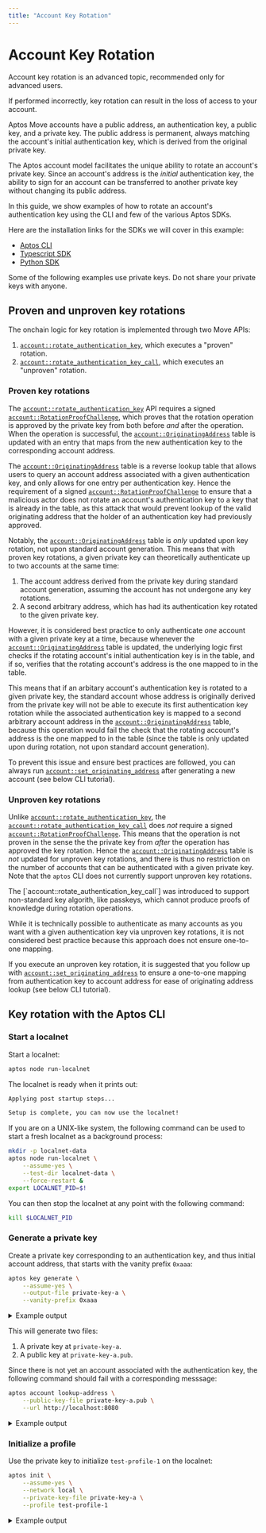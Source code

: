 ```yaml
---
title: "Account Key Rotation"
---
```



# Account Key Rotation

<Callout type="warning" emoji="💀">
Account key rotation is an advanced topic, recommended only for advanced users.

If performed incorrectly, key rotation can result in the loss of access to your
account.
</Callout>

Aptos Move accounts have a public address, an authentication key, a public key,
and a private key. The public address is permanent, always matching the
account's initial authentication key, which is derived from the original private
key.

The Aptos account model facilitates the unique ability to rotate an account's
private key. Since an account's address is the _initial_ authentication key, the
ability to sign for an account can be transferred to another private key without
changing its public address.

In this guide, we show examples of how to rotate an account's authentication key
using the CLI and few of the various Aptos SDKs.

Here are the installation links for the SDKs we will cover in this example:

- [Aptos CLI](../cli.mdx)
- [Typescript SDK](../sdks/ts-sdk.mdx)
- [Python SDK](../sdks/python-sdk.mdx)

<Callout type="warning">
Some of the following examples use private keys. Do not share your private
keys with anyone.
</Callout>

## Proven and unproven key rotations

The onchain logic for key rotation is implemented through two Move APIs:

1. [`account::rotate_authentication_key`], which executes a "proven" rotation.
1. [`account::rotate_authentication_key_call`], which executes an "unproven"
   rotation.

### Proven key rotations

The [`account::rotate_authentication_key`] API requires a signed
[`account::RotationProofChallenge`], which proves that the rotation operation is
approved by the private key from both before _and_ after the operation. When the
operation is successful, the [`account::OriginatingAddress`] table is updated
with an entry that maps from the new authentication key to the corresponding
account address.

The [`account::OriginatingAddress`] table is a reverse lookup table that allows
users to query an account address associated with a given authentication key,
and only allows for one entry per authentication key. Hence the requirement of a
signed [`account::RotationProofChallenge`] to ensure that a malicious actor does
not rotate an account's authentication key to a key that is already in the
table, as this attack that would prevent lookup of the valid originating address
that the holder of an authentication key had previously approved.

Notably, the [`account::OriginatingAddress`] table is _only_ updated upon key
rotation, not upon standard account generation. This means that with proven key
rotations, a given private key can theoretically authenticate up to two accounts
at the same time:

1. The account address derived from the private key during standard account
   generation, assuming the account has not undergone any key rotations.
1. A second arbitrary address, which has had its authentication key rotated to
   the given private key.

However, it is considered best practice to only authenticate _one_ account with
a given private key at a time, because whenever the
[`account::OriginatingAddress`] table is updated, the underlying logic first
checks if the rotating account's initial authentication key is in the table, and
if so, verifies that the rotating account's address is the one mapped to in the
table.

This means that if an arbitary account's authentication key is rotated to
a given private key, the standard account whose address is originally derived
from the private key will not be able to execute its first authentication key
rotation while the associated authentication key is mapped to a second arbitrary
account address in the [`account::OriginatingAddress`] table, because this
operation would fail the check that the rotating account's address is the one
mapped to in the table (since the table is only updated upon during rotation,
not upon standard account generation).

To prevent this issue and ensure best practices are followed, you can always run
[`account::set_originating_address`] after generating a new account (see below
CLI tutorial).

### Unproven key rotations

Unlike [`account::rotate_authentication_key`], the
[`account::rotate_authentication_key_call`] does _not_ require a signed
[`account::RotationProofChallenge`]. This means that the operation is not proven
in the sense the the private key from _after_ the operation has approved the
key rotation. Hence the [`account::OriginatingAddress`] table is _not_ updated
for unproven key rotations, and there is thus no restriction on the number of
accounts that can be authenticated with a given private key. Note that the
`aptos` CLI does not currently support unproven key rotations.

<Callout type="info" emoji="🧠">
The [`account::rotate_authentication_key_call`] was introduced to support
non-standard key algorith, like passkeys, which cannot produce proofs of
knowledge during rotation operations.
</Callout>

While it is technically possible to authenticate as many accounts as you want
with a given authentication key via unproven key rotations, it is not considered
best practice because this approach does not ensure one-to-one mapping.

If you execute an unproven key rotation, it is suggested that you follow up with
[`account::set_originating_address`] to ensure a one-to-one mapping from
authentication key to account address for ease of originating address lookup
(see below CLI tutorial).

## Key rotation with the Aptos CLI

<Steps>

### Start a localnet

Start a localnet:

```sh filename="Terminal"
aptos node run-localnet
```

The localnet is ready when it prints out:

```sh filename="Terminal"
Applying post startup steps...

Setup is complete, you can now use the localnet!
```

<Callout type="info" emoji="🧠">
If you are on a UNIX-like system, the following command can be used to start a
fresh localnet as a background process:

```sh filename="Terminal"
mkdir -p localnet-data
aptos node run-localnet \
    --assume-yes \
    --test-dir localnet-data \
    --force-restart &
export LOCALNET_PID=$!
```

You can then stop the localnet at any point with the following command:

```sh filename="Terminal"
kill $LOCALNET_PID
```

</Callout>

### Generate a private key

Create a private key corresponding to an authentication key, and thus initial
account address, that starts with the vanity prefix `0xaaa`:

```sh filename="Terminal"
aptos key generate \
    --assume-yes \
    --output-file private-key-a \
    --vanity-prefix 0xaaa
```

<details>
<summary>Example output</summary>
```sh filename="Terminal"
{
  "Result": {
    "Account Address:": "0xaaa5131b4d3fcef8d33ee465c4ee65727e36039f283455be87b1164200572e5b",
    "PublicKey Path": "private-key-a.pub",
    "PrivateKey Path": "private-key-a"
  }
}
```
</details>

This will generate two files:

1. A private key at `private-key-a`.
1. A public key at `private-key-a.pub`.

Since there is not yet an account associated with the authentication key, the
following command should fail with a corresponding messsage:

```sh filename="Terminal"
aptos account lookup-address \
    --public-key-file private-key-a.pub \
    --url http://localhost:8080
```

<details>
<summary>Example output</summary>
```sh filename="Terminal"
{
  "Error": "API error: API error Error(AccountNotFound): Account not found by Address(0xaaafb224eb00e4d0ef520ce02038ede850893622562a4189b7f6e5d94454ccd9) and Ledger version(1206)"
}
```
</details>

### Initialize a profile

Use the private key to initialize `test-profile-1` on the localnet:

```sh filename="Terminal"
aptos init \
    --assume-yes \
    --network local \
    --private-key-file private-key-a \
    --profile test-profile-1
```

<details>
<summary>Example output</summary>
```sh filename="Terminal"
Configuring for profile test-profile-1
Configuring for network Local
Using command line argument for private key
Account 0xaaa5131b4d3fcef8d33ee465c4ee65727e36039f283455be87b1164200572e5b doesn\'t exist, creating it and funding it with 100000000 Octas
Account 0xaaa5131b4d3fcef8d33ee465c4ee65727e36039f283455be87b1164200572e5b funded successfully

---
Aptos CLI is now set up for account 0xaaa5131b4d3fcef8d33ee465c4ee65727e36039f283455be87b1164200572e5b as profile test-profile-1!  Run `aptos --help` for more information about commands
{
  "Result": "Success"
}
```
</details>

Note that you can always view the profile with:

```sh filename="Terminal"
aptos config show-profiles --profile test-profile-1
```

<details>
<summary>Example output</summary>
```sh filename="Terminal"
{
  "Result": {
    "test-profile-1": {
      "has_private_key": true,
      "public_key": "0xe0bfe46f41c5be40e7a068e8dff4d6016126b226d947a39262f5b2347217a7e3",
      "account": "aaa5131b4d3fcef8d33ee465c4ee65727e36039f283455be87b1164200572e5b",
      "rest_url": "http://localhost:8080",
      "faucet_url": "http://localhost:8081"
    }
  }
}
```
</details>

However, this will not show the private key, which is hidden by default. If you
would like to show the private key:

```sh filename="Terminal"
aptos config show-private-key --profile test-profile-1
```

<details>
<summary>Example output</summary>
```sh filename="Terminal"
{
  "Result": "0xcc3b0c38ad99e171263a7af930464313d1fb105d0d8e6a4b13f9b1140563a7dd"
}
```
</details>

### Look up address

Now that there is an onchain account associated with the authentication key,
you can look up the account address using `aptos account lookup-address`:

```sh filename="Terminal"
aptos account lookup-address \
    --public-key-file private-key-a.pub \
    --url http://localhost:8080
```

<details>
<summary>Example output</summary>
```sh filename="Terminal"
{
  "Result": "aaa5131b4d3fcef8d33ee465c4ee65727e36039f283455be87b1164200572e5b"
}
```
</details>

Store this address in a shell variable:

```sh filename="Terminal"
ADDRESS_A=aaa...
```

<Callout type="info" emoji="🧠">
If you are using a UNIX-like machine that has `jq`, you can easily store the account address via:

```sh filename="Terminal"
export ADDRESS_A=$(
    aptos account lookup-address \
        --public-key-file private-key-a.pub \
        --url http://localhost:8080 \
            | jq -r '.Result'
)
echo $ADDRESS_A
```
</Callout>

### Look up authentication key

Recall that the address of an account is identical to its authentication key
when it is initially created, which means that the account address `aaa...` is
identical to the account's authentication key:

```sh filename="Terminal"
aptos move view \
    --args address:$ADDRESS_A \
    --function-id 0x1::account::get_authentication_key \
    --url http://localhost:8080
```

<details>
<summary>Example output</summary>
```sh filename="Terminal"
{
  "Result": [
    "0xaaa5131b4d3fcef8d33ee465c4ee65727e36039f283455be87b1164200572e5b"
  ]
}
```
</details>

Hence, store the authentication key in a shell variable:

```sh
AUTH_KEY_A=$ADDRESS_A
```

Note, however, since the account has not yet had its authentication key rotated,
there is no corresponding entry in the [`account::OriginatingAddress`] table:

```sh filename="Terminal"
aptos move view \
    --args address:$AUTH_KEY_A \
    --function-id 0x1::account::originating_address \
    --url http://localhost:8080
```

<details>
<summary>Example output</summary>
```sh filename="Terminal"
{
  "Result": [
    {
      "vec": []
    }
  ]
}
```
</details>

### Set originating address

To ensure an entry in the [`account::OriginatingAddress`] table for this new account,
you can run [`account::set_originating_address`]:

```sh filename="Terminal"
aptos move run \
    --assume-yes \
    --function-id 0x1::account::set_originating_address \
    --profile test-profile-1
```

<details>
<summary>Example output</summary>
```sh filename="Terminal"
{
  "Result": {
    "transaction_hash": "0x216992ef37a3c2f42aa9f8fed8f94d9f945a00e952dfe96b46123bb5c387ab6c",
    "gas_used": 444,
    "gas_unit_price": 100,
    "sender": "aaa5131b4d3fcef8d33ee465c4ee65727e36039f283455be87b1164200572e5b",
    "sequence_number": 0,
    "success": true,
    "timestamp_us": 1717809169531279,
    "version": 3268,
    "vm_status": "Executed successfully"
  }
}
```
</details>

Then you should see an entry in the [`account::OriginatingAddress`] table:

```sh filename="Terminal"
aptos move view \
    --args address:$AUTH_KEY_A \
    --function-id 0x1::account::originating_address \
    --url http://localhost:8080
```

<details>
<summary>Example output</summary>
```sh filename="Terminal"
{
  "Result": [
    {
      "vec": [
        "0xaaa5131b4d3fcef8d33ee465c4ee65727e36039f283455be87b1164200572e5b"
      ]
    }
  ]
}
```
</details>

### Rotate authentication key

Generate a new private key:

```sh filename="Terminal"
aptos key generate \
    --assume-yes \
    --output-file private-key-b \
    --vanity-prefix 0xbbb
```

<details>
<summary>Example output</summary>
```sh filename="Terminal"
{
  "Result": {
    "PrivateKey Path": "private-key-b",
    "Account Address:": "0xbbbdb12f4fa23b8fe8711b77f4ab7108f3a22077c5dfe787eed3d048a0b82734",
    "PublicKey Path": "private-key-b.pub"
  }
}
```
</details>

Rotate the authentication key of the existing onchain account to the new
private key:

```sh filename="Terminal"
aptos account rotate-key \
    --assume-yes \
    --new-private-key-file private-key-b \
    --profile test-profile-1 \
    --save-to-profile test-profile-2
```

<details>
<summary>Example output</summary>
```sh filename="Terminal"
{
  "Result": {
    "message": "Saved new profile test-profile-2",
    "transaction": {
      "transaction_hash": "0xe561b710390511203511d15eee6f019a2e43ba32f8e3b7ce6bf812232e3bd27f",
      "gas_used": 449,
      "gas_unit_price": 100,
      "sender": "aaa8dc0f5e7a6e820f7b1906d99864412b12274ed259ad06bc2c2d8ee7b51e51",
      "sequence_number": 1,
      "success": true,
      "timestamp_us": 1717810059696079,
      "version": 1109,
      "vm_status": "Executed successfully"
    }
  }
}
```
</details>

### Compare profiles

Compare `test-profile-1` (which is now stale) with `test-profile-2` (which is
current) noting that the public key has changed, but not the account address:

```sh filename="Terminal"
aptos config show-profiles --profile test-profile-1
aptos config show-profiles --profile test-profile-2
```

<details>
<summary>Example output</summary>
```sh filename="Terminal"
{
  "Result": {
    "test-profile-1": {
      "has_private_key": true,
      "public_key": "0xb517173e68f4116e99c7fa1677058a6ee786a3b9e12447000db7fd85ab99dbdd",
      "account": "aaa8dc0f5e7a6e820f7b1906d99864412b12274ed259ad06bc2c2d8ee7b51e51",
      "rest_url": "http://localhost:8080",
      "faucet_url": "http://localhost:8081"
    }
  }
}
{
  "Result": {
    "test-profile-2": {
      "has_private_key": true,
      "public_key": "0xadc3dd795fdd8569f59dc7b9900b38a5d7b95348b815de4eb5f00e2c2da07916",
      "account": "aaa8dc0f5e7a6e820f7b1906d99864412b12274ed259ad06bc2c2d8ee7b51e51",
      "rest_url": "http://localhost:8080",
      "faucet_url": "http://localhost:8081"
    }
  }
}
```
</details>

Lookup the new authentication key:

```sh filename="Terminal"
aptos move view \
    --args address:$ADDRESS_A \
    --function-id 0x1::account::get_authentication_key \
    --url http://localhost:8080
```

<details>
<summary>Example output</summary>
```sh filename="Terminal"
{
  "Result": [
    "0xbbbdb12f4fa23b8fe8711b77f4ab7108f3a22077c5dfe787eed3d048a0b82734"
  ]
}
```
</details>

Store the authentication key in a shell variable:

```sh filename="Terminal"
AUTH_KEY_B=bbb...
```

<Callout type="info" emoji="🧠">
If you are using a UNIX-like machine that has `jq`, you can easily store the authentication key via:

```sh filename="Terminal"
export AUTH_KEY_B=$(
    aptos move view \
        --args address:$ADDRESS_A \
        --function-id 0x1::account::get_authentication_key \
        --url http://localhost:8080 \
        | jq -r '.Result[0]'
)
echo $AUTH_KEY_B
```
</Callout>

### Look up originating addresses

Check the originating address for the new authentication key:

```sh filename="Terminal"
aptos move view \
    --args address:$AUTH_KEY_B \
    --function-id 0x1::account::originating_address \
    --url http://localhost:8080
```

<details>
<summary>Example output</summary>
```sh filename="Terminal"
{
  "Result": [
    {
      "vec": [
        "0xaaa8dc0f5e7a6e820f7b1906d99864412b12274ed259ad06bc2c2d8ee7b51e51"
      ]
    }
  ]
}
```
</details>

Check the originating address for the old authentication key:

```sh filename="Terminal"
aptos move view \
    --args address:$AUTH_KEY_A \
    --function-id 0x1::account::originating_address \
    --url http://localhost:8080
```

<details>
<summary>Example output</summary>
```sh filename="Terminal"
{
  "Result": [
    {
      "vec": []
    }
  ]
}
```
</details>

### Attempt invalid rotation (same key)

Attempt an invalid rotation where the current authentication key is identical
to the new authentication key:

```sh filename="Terminal"
aptos account rotate-key \
    --assume-yes \
    --new-private-key-file private-key-b \
    --profile test-profile-2 \
    --skip-saving-profile
```

<details>
<summary>Example output</summary>
```sh filename="Terminal"
{
  "Error": "Invalid arguments: New public key cannot be the same as the current public key"
}
```
</details>

### Attempt invalid rotation (new key already mapped)

Create another private key:

```sh filename="Terminal"
aptos key generate \
    --assume-yes \
    --output-file private-key-c \
    --vanity-prefix 0xccc
```

<details>
<summary>Example output</summary>
```sh filename="Terminal"
{
  "Result": {
    "PrivateKey Path": "private-key-c",
    "PublicKey Path": "private-key-c.pub",
    "Account Address:": "0xccc79d46b2963cb87f2ff32c51eb6c6361e8aa108d334d3183c3016389542958"
  }
}
```
</details>

Initialize a new profile:

```sh filename="Terminal"
aptos init \
    --assume-yes \
    --network local \
    --private-key-file private-key-c \
    --profile test-profile-3
```

<details>
<summary>Example output</summary>
```sh filename="Terminal"
Configuring for profile test-profile-3
Configuring for network Local
Using command line argument for private key
Account 0xccc79d46b2963cb87f2ff32c51eb6c6361e8aa108d334d3183c3016389542958 doesn\'t exist, creating it and funding it with 100000000 Octas
Account 0xccc79d46b2963cb87f2ff32c51eb6c6361e8aa108d334d3183c3016389542958 funded successfully

---
Aptos CLI is now set up for account 0xccc79d46b2963cb87f2ff32c51eb6c6361e8aa108d334d3183c3016389542958 as profile test-profile-3!  Run `aptos --help` for more information about commands
{
  "Result": "Success"
}
```
</details>

Attempt an invalid rotation where the new authentication key is already mapped:

```sh filename="Terminal"
aptos account rotate-key \
    --assume-yes \
    --max-gas 100000 \
    --new-private-key-file private-key-b \
    --profile test-profile-3 \
    --skip-saving-profile
```

(`--max-gas` is specified here to skip local simulation, which does not print
out as descriptive of an error as the actual transaction.)

<details>
<summary>Example output</summary>
```sh filename="Terminal"
{
  "Error": "API error: Unknown error Transaction committed on chain, but failed execution: Move abort in 0x1::account: ENEW_AUTH_KEY_ALREADY_MAPPED(0x10015): The new authentication key already has an entry in the `OriginatingAddress` table"
}
```
</details>

### Attempt invalid rotation (invalid originating address)

Rotate the authentication key for account `0xaaa...` to use the authentication
key for account `0xccc...`:

```sh filename="Terminal"
aptos account rotate-key \
    --assume-yes \
    --new-private-key-file private-key-c \
    --profile test-profile-2 \
    --save-to-profile test-profile-4
```

<details>
<summary>Example output</summary>
```sh filename="Terminal"
{
  "Result": {
    "message": "Saved new profile test-profile-4",
    "transaction": {
      "transaction_hash": "0xa5dec792d82ef7471cdf82b9c957fc79b5815da770ad1dd9232ae4692e4f0895",
      "gas_used": 449,
      "gas_unit_price": 100,
      "sender": "aaa8dc0f5e7a6e820f7b1906d99864412b12274ed259ad06bc2c2d8ee7b51e51",
      "sequence_number": 2,
      "success": true,
      "timestamp_us": 1717812312772580,
      "version": 5355,
      "vm_status": "Executed successfully"
    }
  }
}
```
</details>

Then try to rotate the authentication key for account `0xccc...` for the first
time, an operation that is blocked because an entry for the authentication key
was established in the [`account::OriginatingAddress`] table during the last
operation:

```sh filename="Terminal"
aptos account rotate-key \
    --assume-yes \
    --max-gas 100000 \
    --new-private-key-file private-key-b \
    --profile test-profile-3 \
    --skip-saving-profile
```

(`--max-gas` is specified here to skip local simulation, which does not print
out as descriptive of an error as the actual transaction.)

<details>
<summary>Example output</summary>
```sh filename="Terminal"
{
  "Error": "API error: Unknown error Transaction committed on chain, but failed execution: Move abort in 0x1::account: EINVALID_ORIGINATING_ADDRESS(0x6000d): Abort the transaction if the expected originating address is different from the originating address on-chain"
}
```
</details>

### Clean up

```shell filename="Terminal"
aptos config delete-profile --profile test-profile-1
aptos config delete-profile --profile test-profile-2
aptos config delete-profile --profile test-profile-3
```

Then you can stop localnet and delete the private and public key files.

<Callout type="info" emoji="🧠">
If you are using a UNIX-like machine:

```shell filename="Terminal"
aptos config delete-profile --profile test-profile-1
aptos config delete-profile --profile test-profile-2
aptos config delete-profile --profile test-profile-3
aptos config delete-profile --profile test-profile-4
rm private-key-*
kill $LOCALNET_PID
rm -fr localnet-data
```
</Callout>

</Steps>

## TypeScript key rotation example
    This program creates two accounts on devnet, Alice and Bob, funds them, then
    rotates the Alice's authentication key to that of Bob's.

    View the full example for this code
    [here](https://github.com/aptos-labs/aptos-core/blob/main/ecosystem/typescript/sdk/examples/typescript-esm/rotate_key.ts).

    The function to rotate is very simple:

    {/* TODO CODE EXAMPLE */}

    Commands to run the example script:

    ### Navigate to the typescript SDK directory, install dependencies and run
    rotate_key.ts
    ```bash filename="Terminal"
    cd ~/aptos-core/ecosystem/typescript/sdk/examples/typescript-esm
    pnpm install && pnpm rotate_key
    ```

    ### rotate_key.ts output
    ```shell filename="Terminal"
    Account Address Auth Key Private Key Public Key
    ------------------------------------------------------------------------------------------------
    Alice 0x213d...031013 '0x213d...031013' '0x00a4...b2887b' '0x859e...08d2a9'
    Bob 0x1c06...ac3bb3 0x1c06...ac3bb3 0xf2be...9486aa 0xbbc1...abb808

    ...rotating...

    Alice 0x213d...031013 '0x1c06...ac3bb3' '0xf2be...9486aa' '0xbbc1...abb808'
    Bob 0x1c06...ac3bb3 0x1c06...ac3bb3 0xf2be...9486aa 0xbbc1...abb808
    ```

## Python key rotation example
    This program creates two accounts on devnet, Alice and Bob, funds them, then
    rotates the Alice's authentication key to that of Bob's.

    View the full example for this code
    [here](https://github.com/aptos-labs/aptos-core/blob/main/ecosystem/python/sdk/examples/rotate_key.py).

    Here's the relevant code that rotates Alice's keys to Bob's:

    {/* TODO CODE EXAMPLE */}

    Commands to run the example script:

    ### Navigate to the python SDK directory, install dependencies and run
    rotate_key.ts
    ```bash filename="Terminal"
    cd aptos-core/ecosystem/python/sdk
    poetry install && poetry run python -m examples.rotate-key
    ```

    ### rotate_key.py output
    ```bash filename="Terminal"
    Account Address Auth Key Private Key Public Key
    ------------------------------------------------------------------------------------------------
    Alice 0x213d...031013 '0x213d...031013' '0x00a4...b2887b' '0x859e...08d2a9'
    Bob 0x1c06...ac3bb3 0x1c06...ac3bb3 0xf2be...9486aa 0xbbc1...abb808

    ...rotating...

    Alice 0x213d...031013 '0x1c06...ac3bb3' '0xf2be...9486aa' '0xbbc1...abb808'
    Bob 0x1c06...ac3bb3 0x1c06...ac3bb3 0xf2be...9486aa 0xbbc1...abb808
    ```

[`account::rotate_authentication_key`]: https://github.com/aptos-labs/aptos-core/blob/acb6c891cd42a63b3af96561a1aca164b800c7ee/aptos-move/framework/aptos-framework/sources/account.move#L326
[`account::rotate_authentication_key_call`]: https://github.com/aptos-labs/aptos-core/blob/acb6c891cd42a63b3af96561a1aca164b800c7ee/aptos-move/framework/aptos-framework/sources/account.move#L294
[`account::RotationProofChallenge`]: https://github.com/aptos-labs/aptos-core/blob/acb6c891cd42a63b3af96561a1aca164b800c7ee/aptos-move/framework/aptos-framework/sources/account.move#L79
[`account::OriginatingAddress`]: https://github.com/aptos-labs/aptos-core/blob/acb6c891cd42a63b3af96561a1aca164b800c7ee/aptos-move/framework/aptos-framework/sources/account.move#L70
[`account::set_originating_address`]: https://github.com/alnoki/aptos-core/blob/5ba4a8d1344b0bb6e22665525a96e787b9a44e55/aptos-move/framework/aptos-framework/sources/account.move#L528